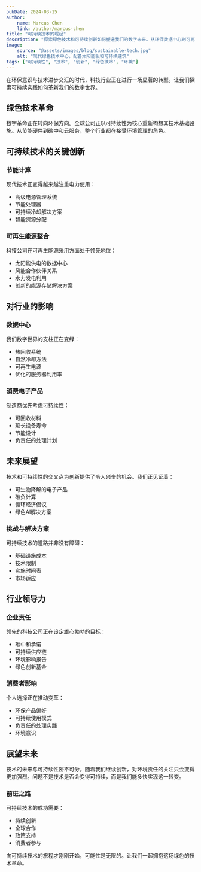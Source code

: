 ```yaml
---
pubDate: 2024-03-15
author:
    name: Marcus Chen
    link: /author/marcus-chen
title: "可持续技术的崛起"
description: "探索绿色技术和可持续创新如何塑造我们的数字未来。从环保数据中心到可再生能源技术，了解行业如何拥抱环境责任。"
image:
    source: "@assets/images/blog/sustainable-tech.jpg"
    alt: "现代绿色技术中心，配备太阳能板和可持续建筑"
tags: ["可持续性", "技术", "创新", "绿色技术", "环境"]
---
```


在环保意识与技术进步交汇的时代，科技行业正在进行一场显著的转型。让我们探索可持续实践如何革新我们的数字世界。

## 绿色技术革命

数字革命正在转向环保方向。全球公司正以可持续性为核心重新构想其技术基础设施。从节能硬件到碳中和云服务，整个行业都在接受环境管理的角色。

## 可持续技术的关键创新

### 节能计算
现代技术正变得越来越注重电力使用：
- 高级电源管理系统
- 节能处理器
- 可持续冷却解决方案
- 智能资源分配

### 可再生能源整合
科技公司在可再生能源采用方面处于领先地位：
- 太阳能供电的数据中心
- 风能合作伙伴关系
- 水力发电利用
- 创新的能源存储解决方案

## 对行业的影响

### 数据中心
我们数字世界的支柱正在变绿：
- 热回收系统
- 自然冷却方法
- 可再生电源
- 优化的服务器利用率

### 消费电子产品
制造商优先考虑可持续性：
- 可回收材料
- 延长设备寿命
- 节能设计
- 负责任的处理计划

## 未来展望

技术和可持续性的交叉点为创新提供了令人兴奋的机会。我们正见证着：
- 可生物降解的电子产品
- 碳负计算
- 循环经济倡议
- 绿色AI解决方案

### 挑战与解决方案

可持续技术的道路并非没有障碍：
- 基础设施成本
- 技术限制
- 实施时间表
- 市场适应

## 行业领导力

### 企业责任
领先的科技公司正在设定雄心勃勃的目标：
- 碳中和承诺
- 可持续供应链
- 环境影响报告
- 绿色创新基金

### 消费者影响
个人选择正在推动变革：
- 环保产品偏好
- 可持续使用模式
- 负责任的处理实践
- 环境意识

## 展望未来

技术的未来与可持续性密不可分。随着我们继续创新，对环境责任的关注只会变得更加强烈。问题不是技术是否会变得可持续，而是我们能多快实现这一转变。

### 前进之路

可持续技术的成功需要：
- 持续创新
- 全球合作
- 政策支持
- 消费者参与

向可持续技术的旅程才刚刚开始，可能性是无限的。让我们一起拥抱这场绿色的技术革命。